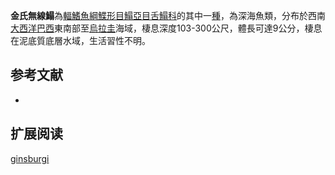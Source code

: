 {{Speciesbox
| name = 金氏無線鰨
| image = 
| image_width = 250px
| image_caption = 
| status = NE
| status_system = IUCN3.1
| genus = Symphurus
| species = ginsburgi
| authority = [[Menezes_&_Benvegnú|Menezes & Benvegnú]], [[1976|1976]]
| synonyms = 
}}

'''金氏無線鰨'''為[[輻鰭魚綱|輻鰭魚綱]][[鰈形目|鰈形目]][[鰨亞目|鰨亞目]][[舌鰨科|舌鰨科]]的其中一[[種|種]]，為深海魚類，分布於西南[[大西洋|大西洋]][[巴西|巴西]]東南部至[[烏拉圭|烏拉圭]]海域，棲息深度103-300公尺，體長可達9公分，棲息在泥底質底層水域，生活習性不明。
==参考文献==
*{{FishBase_species|genus=Symphurus |species=ginsburgi|year=2014|month=4}}

== 扩展阅读 ==
{{refbegin}}
{{wikispecies-inline|Symphurus ginsburgi|金氏無線鰨}}
{{refend}}
{{Taxonbar|from=Q3758243}}

[[Category:無線鰨屬|ginsburgi]]


{{魚類小作品}}